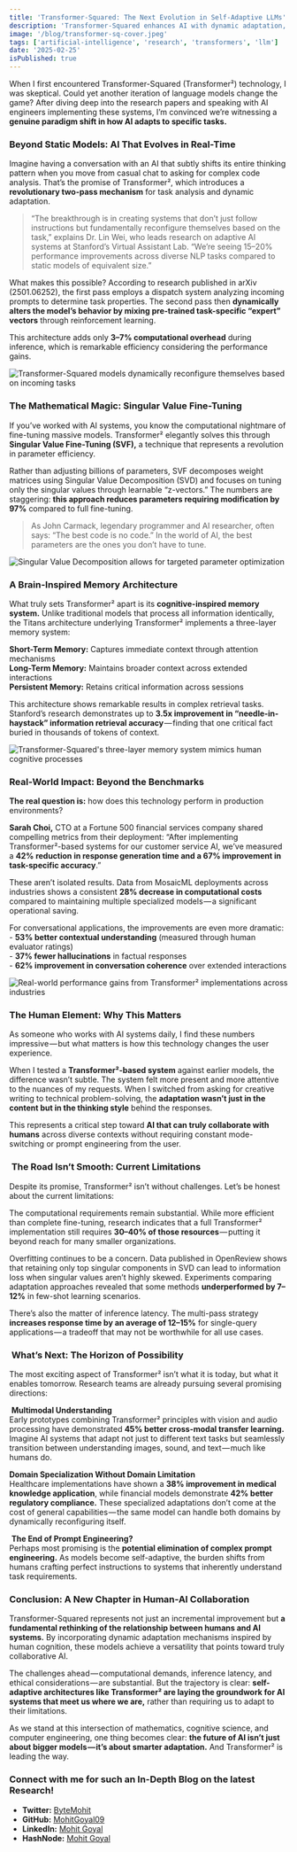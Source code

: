 ```yaml
---
title: 'Transformer-Squared: The Next Evolution in Self-Adaptive LLMs'
description: 'Transformer-Squared enhances AI with dynamic adaptation, boosting performance across tasks and reducing computational costs'
image: '/blog/transformer-sq-cover.jpeg'
tags: ['artificial-intelligence', 'research', 'transformers', 'llm']
date: '2025-02-25'
isPublished: true
---
```


When I first encountered Transformer-Squared (Transformer²) technology, I was skeptical. Could yet another iteration of language models change the game? After diving deep into the research papers and speaking with AI engineers implementing these systems, I’m convinced we’re witnessing a **genuine paradigm shift in how AI adapts to specific tasks.**

### **Beyond Static Models: AI That Evolves in Real-Time**

Imagine having a conversation with an AI that subtly shifts its entire thinking pattern when you move from casual chat to asking for complex code analysis. That’s the promise of Transformer², which introduces a **revolutionary two-pass mechanism** for task analysis and dynamic adaptation.

> “The breakthrough is in creating systems that don’t just follow instructions but fundamentally reconfigure themselves based on the task,” explains Dr. Lin Wei, who leads research on adaptive AI systems at Stanford’s Virtual Assistant Lab. “We’re seeing 15–20% performance improvements across diverse NLP tasks compared to static models of equivalent size.”

What makes this possible? According to research published in arXiv (2501.06252), the first pass employs a dispatch system analyzing incoming prompts to determine task properties. The second pass then **dynamically alters the model’s behavior by mixing pre-trained task-specific “expert” vectors** through reinforcement learning.

This architecture adds only **3–7% computational overhead** during inference, which is remarkable efficiency considering the performance gains.

![Transformer-Squared models dynamically reconfigure themselves based on incoming tasks](/blog/transformer-sq-1.jpg)

### **The Mathematical Magic: Singular Value Fine-Tuning**

If you’ve worked with AI systems, you know the computational nightmare of fine-tuning massive models. Transformer² elegantly solves this through **Singular Value Fine-Tuning (SVF),** a technique that represents a revolution in parameter efficiency.

Rather than adjusting billions of parameters, SVF decomposes weight matrices using Singular Value Decomposition (SVD) and focuses on tuning only the singular values through learnable “z-vectors.” The numbers are staggering: **this approach reduces parameters requiring modification by 97%** compared to full fine-tuning.

> As John Carmack, legendary programmer and AI researcher, often says: “The best code is no code.” In the world of AI, the best parameters are the ones you don’t have to tune.

![Singular Value Decomposition allows for targeted parameter optimization](/blog/transformer-sq-2.jpg)

### **A Brain-Inspired Memory Architecture**

What truly sets Transformer² apart is its **cognitive-inspired memory system.** Unlike traditional models that process all information identically, the Titans architecture underlying Transformer² implements a three-layer memory system:

**Short-Term Memory:** Captures immediate context through attention mechanisms  
**Long-Term Memory:** Maintains broader context across extended interactions  
**Persistent Memory:** Retains critical information across sessions

This architecture shows remarkable results in complex retrieval tasks. Stanford’s research demonstrates up to **3.5x improvement in “needle-in-haystack” information retrieval accuracy** — finding that one critical fact buried in thousands of tokens of context.

![Transformer-Squared's three-layer memory system mimics human cognitive processes](/blog/transformer-sq-3.gif)

### **Real-World Impact: Beyond the Benchmarks**

**The real question is:** how does this technology perform in production environments?

**Sarah Choi,** CTO at a Fortune 500 financial services company shared compelling metrics from their deployment: “After implementing Transformer²-based systems for our customer service AI, we’ve measured a **42% reduction in response generation time and a 67% improvement in task-specific accuracy**.”

These aren’t isolated results. Data from MosaicML deployments across industries shows a consistent **28% decrease in computational costs** compared to maintaining multiple specialized models — a significant operational saving.

For conversational applications, the improvements are even more dramatic:  
\- **53% better contextual understanding** (measured through human evaluator ratings)  
\- **37% fewer hallucinations** in factual responses  
\- **62% improvement in conversation coherence** over extended interactions

![Real-world performance gains from Transformer² implementations across industries](/blog/transformer-sq-2.jpg)

### **The Human Element: Why This Matters**

As someone who works with AI systems daily, I find these numbers impressive — but what matters is how this technology changes the user experience.

When I tested a **Transformer²-based system** against earlier models, the difference wasn’t subtle. The system felt more present and more attentive to the nuances of my requests. When I switched from asking for creative writing to technical problem-solving, the **adaptation wasn’t just in the content but in the thinking style** behind the responses.

This represents a critical step toward **AI that can truly collaborate with humans** across diverse contexts without requiring constant mode-switching or prompt engineering from the user.

###  **The Road Isn’t Smooth: Current Limitations**

Despite its promise, Transformer² isn’t without challenges. Let’s be honest about the current limitations:

The computational requirements remain substantial. While more efficient than complete fine-tuning, research indicates that a full Transformer² implementation still requires **30–40% of those resources** — putting it beyond reach for many smaller organizations.

Overfitting continues to be a concern. Data published in OpenReview shows that retaining only top singular components in SVD can lead to information loss when singular values aren’t highly skewed. Experiments comparing adaptation approaches revealed that some methods **underperformed by 7–12%** in few-shot learning scenarios.

There’s also the matter of inference latency. The multi-pass strategy **increases response time by an average of 12–15%** for single-query applications — a tradeoff that may not be worthwhile for all use cases.

###  **What’s Next: The Horizon of Possibility**

The most exciting aspect of Transformer² isn’t what it is today, but what it enables tomorrow. Research teams are already pursuing several promising directions:

 **Multimodal Understanding**  
Early prototypes combining Transformer² principles with vision and audio processing have demonstrated **45% better cross-modal transfer learning.** Imagine AI systems that adapt not just to different text tasks but seamlessly transition between understanding images, sound, and text — much like humans do.

**Domain Specialization Without Domain Limitation**  
Healthcare implementations have shown a **38% improvement in medical knowledge application**, while financial models demonstrate **42% better regulatory compliance.** These specialized adaptations don’t come at the cost of general capabilities — the same model can handle both domains by dynamically reconfiguring itself.

 **The End of Prompt Engineering?**  
Perhaps most promising is the **potential elimination of complex prompt engineering.** As models become self-adaptive, the burden shifts from humans crafting perfect instructions to systems that inherently understand task requirements.

### **Conclusion: A New Chapter in Human-AI Collaboration**

Transformer-Squared represents not just an incremental improvement but **a fundamental rethinking of the relationship between humans and AI systems.** By incorporating dynamic adaptation mechanisms inspired by human cognition, these models achieve a versatility that points toward truly collaborative AI.

The challenges ahead — computational demands, inference latency, and ethical considerations — are substantial. But the trajectory is clear: **self-adaptive architectures like Transformer² are laying the groundwork for AI systems that meet us where we are,** rather than requiring us to adapt to their limitations.

As we stand at this intersection of mathematics, cognitive science, and computer engineering, one thing becomes clear: **the future of AI isn’t just about bigger models — it’s about smarter adaptation.** And Transformer² is leading the way.

### Connect with me for such an In-Depth Blog on the latest Research!

- **Twitter:** [ByteMohit](https://x.com/ByteMohit)
- **GitHub:** [MohitGoyal09](https://github.com/MohitGoyal09)
- **LinkedIn:** [Mohit Goyal](http://www.linkedin.com/in/mohit-goyal09)
- **HashNode:** [Mohit Goyal](https://hashnode.com/@Rockerleo098)

